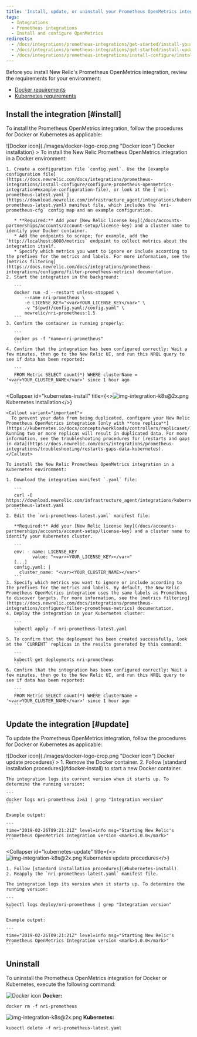 ```yaml
---
title: 'Install, update, or uninstall your Prometheus OpenMetrics integration'
tags:
  - Integrations
  - Prometheus integrations
  - Install and configure OpenMetrics
redirects:
  - /docs/integrations/prometheus-integrations/get-started/install-your-prometheus-openmetrics-integration
  - /docs/integrations/prometheus-integrations/get-started/install-update-or-uninstall-your-prometheus-openmetrics-integration
  - /docs/integrations/prometheus-integrations/install-configure/install-update-or-uninstall-your-prometheus-openmetrics-integration
---
```


Before you install New Relic's Prometheus OpenMetrics integration, review the requirements for your environment:

* [Docker requirements](/docs/integrations/prometheus-integrations/get-started/monitor-prometheus-new-relic#OpenMetrics-Compatibility)
* [Kubernetes requirements](/docs/integrations/prometheus-integrations/get-started/monitor-prometheus-new-relic#OpenMetrics-Compatibility)

## Install the integration [#install]

To install the Prometheus OpenMetrics integration, follow the procedures for Docker or Kubernetes as applicable:

<CollapserGroup>
  <Collapser
    id="docker-install"
    title={<><ImageSizing width="40px" height="35px">![Docker icon](./images/docker-logo-crop.png "Docker icon")</ImageSizing> Docker installation</>}
  >
    To install the New Relic Prometheus OpenMetrics integration in a Docker environment:

    1. Create a configuration file `config.yaml`. Use the [example configuration file](https://docs.newrelic.com/docs/integrations/prometheus-integrations/install-configure/configure-prometheus-openmetrics-integration#example-configuration-file), or look at the [`nri-prometheus-latest.yaml`](https://download.newrelic.com/infrastructure_agent/integrations/kubernetes/nri-prometheus-latest.yaml) manifest file, which includes the `nri-prometheus-cfg` config map and an example configuration.

       * **Required:** Add your [New Relic license key](/docs/accounts-partnerships/accounts/account-setup/license-key) and a cluster name to identify your Docker container.
       * Add the endpoints to scrape; for example, add the `http://localhost:8080/metrics` endpoint to collect metrics about the integration itself.
       * Specify which metrics you want to ignore or include according to the prefixes for the metrics and labels. For more information, see the [metrics filtering](https://docs.newrelic.com/docs/integrations/prometheus-integrations/configure/filter-prometheus-metrics) documentation.
    2. Start the integration in the background:

       ```
       docker run -d --restart unless-stopped \
           --name nri-prometheus \
           -e LICENSE_KEY="<var>YOUR_LICENSE_KEY</var>" \
           -v "$(pwd)/config.yaml:/config.yaml" \
           newrelic/nri-prometheus:1.5
       ```
    3. Confirm the container is running properly:

       ```
       docker ps -f "name=nri-prometheus"
       ```
    4. Confirm that the integration has been configured correctly: Wait a few minutes, then go to the New Relic UI, and run this NRQL query to see if data has been reported:

       ```
       FROM Metric SELECT count(*) WHERE clusterName = '<var>YOUR_CLUSTER_NAME</var>' since 1 hour ago
       ```
  </Collapser>

  <Collapser
    id="kubernetes-install"
    title={<><ImageSizing width="40px" height="35px">![img-integration-k8s@2x.png](./images/img-integration-k8s%402x.png "img-integration-k8s@2x.png")</ImageSizing> Kubernetes installation</>}
  >
    <Callout variant="important">
      To prevent your data from being duplicated, configure your New Relic Prometheus OpenMetrics integration [only with **one replica**](https://kubernetes.io/docs/concepts/workloads/controllers/replicaset/). Running two or more replicas will result in duplicated data. For more information, see the troubleshooting procedures for [restarts and gaps in data](https://docs.newrelic.com/docs/integrations/prometheus-integrations/troubleshooting/restarts-gaps-data-kubernetes).
    </Callout>

    To install the New Relic Prometheus OpenMetrics integration in a Kubernetes environment:

    1. Download the integration manifest `.yaml` file:

       ```
       curl -O https://download.newrelic.com/infrastructure_agent/integrations/kubernetes/nri-prometheus-latest.yaml
       ```
    2. Edit the `nri-prometheus-latest.yaml` manifest file:

       **Required:** Add your [New Relic license key](/docs/accounts-partnerships/accounts/account-setup/license-key) and a cluster name to identify your Kubernetes cluster.

       ```
       env: - name: LICENSE_KEY 
              value: "<var><YOUR_LICENSE_KEY></var>"
       [...]
       config.yaml: |
         cluster_name: "<var><YOUR_CLUSTER_NAME></var>"
       ```
    3. Specify which metrics you want to ignore or include according to the prefixes for the metrics and labels. By default, the New Relic Prometheus OpenMetrics integration uses the same labels as Prometheus to discover targets. For more information, see the [metrics filtering](https://docs.newrelic.com/docs/integrations/prometheus-integrations/configure/filter-prometheus-metrics) documentation.
    4. Deploy the integration in your Kubernetes cluster:

       ```
       kubectl apply -f nri-prometheus-latest.yaml
       ```
    5. To confirm that the deployment has been created successfully, look at the `CURRENT` replicas in the results generated by this command:

       ```
       kubectl get deployments nri-prometheus
       ```
    6. Confirm that the integration has been configured correctly: Wait a few minutes, then go to the New Relic UI, and run this NRQL query to see if data has been reported:

       ```
       FROM Metric SELECT count(*) WHERE clusterName = '<var>YOUR_CLUSTER_NAME</var>' since 1 hour ago
       ```
  </Collapser>
</CollapserGroup>

## Update the integration [#update]

To update the Prometheus OpenMetrics integration, follow the procedures for Docker or Kubernetes as applicable:

<CollapserGroup>
  <Collapser
    id="docker-update"
    title={<><ImageSizing width="40px" height="35px">![Docker icon](./images/docker-logo-crop.png "Docker icon")</ImageSizing> Docker update procedures</>}
  >
    1. Remove the Docker container.
    2. Follow [standard installation procedures](#docker-install) to start a new Docker container.

    The integration logs its current version when it starts up. To determine the running version:

    ```
    docker logs nri-prometheus 2>&1 | grep "Integration version"
    ```

    Example output:

    ```
    time="2019-02-26T09:21:21Z" level=info msg="Starting New Relic's Prometheus OpenMetrics Integration version <mark>1.0.0</mark>"
    ```
  </Collapser>

  <Collapser
    id="kubernetes-update"
    title={<><ImageSizing width="40px" height="35px">![img-integration-k8s@2x.png](./images/img-integration-k8s%402x.png "img-integration-k8s@2x.png")</ImageSizing> Kubernetes update procedures</>}
  >
    1. Follow [standard installation procedures](#kubernetes-install).
    2. Reapply the `nri-prometheus-latest.yaml` manifest file.

    The integration logs its version when it starts up. To determine the running version:

    ```
    kubectl logs deploy/nri-prometheus | grep "Integration version"
    ```

    Example output:

    ```
    time="2019-02-26T09:21:21Z" level=info msg="Starting New Relic's Prometheus OpenMetrics Integration version <mark>1.0.0</mark>"
    ```
  </Collapser>
</CollapserGroup>

## Uninstall

To uninstall the Prometheus OpenMetrics integration for Docker or Kubernetes, execute the following command:

<ImageSizing width="40px" height="35px">![Docker icon](./images/docker-logo-crop.png "Docker icon")</ImageSizing> **Docker:**

```
docker rm -f nri-prometheus
```

<ImageSizing width="40px" height="35px">![img-integration-k8s@2x.png](./images/img-integration-k8s%402x.png "img-integration-k8s@2x.png")</ImageSizing> **Kubernetes:**

```
kubectl delete -f nri-prometheus-latest.yaml
```
